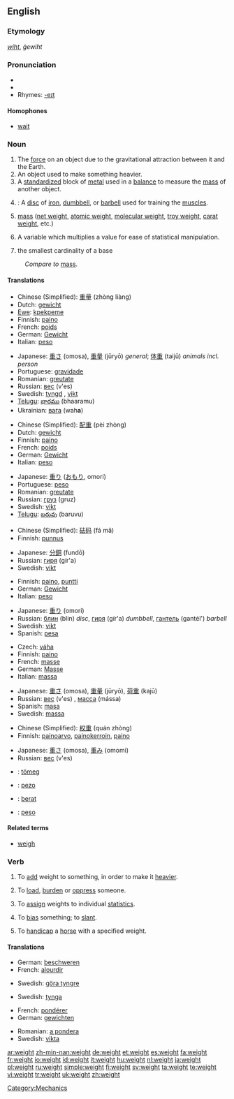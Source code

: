 {{wikipedia|dab=weight (disambiguation)|weight}}
==English==

===Etymology===
{{OE.}} ''[[wiht]]'', ''ġewiht''

===Pronunciation===
* {{IPA|/weɪt/}}
* {{audio|en-us-weight.ogg|Audio (US)}}
* Rhymes: [[Rhymes:English:-eɪt|-eɪt]]

====Homophones====
*[[wait]]

===Noun===
{{wikipedia|weight}}
{{en-noun}}

# The [[force]] on an object due to the gravitational attraction between it and the Earth.
# An object used to make something heavier.
# A [[standardized]] block of [[metal]] used in a [[balance]] to measure the [[mass]] of another object.
# {{weightlifting}}: A [[disc]] of [[iron]], [[dumbbell]], or [[barbell]] used for training the [[muscle]]s.
# {{physics}} [[mass]] ([[net weight]], [[atomic weight]], [[molecular weight]], [[troy weight]], [[carat weight]], etc.)
# {{statistics}} A variable which multiplies a value for ease of statistical manipulation.
# {{topology}} the smallest cardinality of a base

:''Compare to'' [[mass]].

====Translations====
{{trans-top|force due to gravity}}
*Chinese (Simplified): [[重量]] (zhòng liàng)
*Dutch: [[gewicht]]
*[[Ewe]]: [[kpekpeme]] {{n}}
*Finnish: [[paino]]
*French: [[poids]]
*German: [[Gewicht]] {{n}}
*Italian: [[peso]] {{m}}
{{trans-mid}}
*Japanese: [[重さ]] (omosa), [[重量]] (jūryō) ''general''; [[体重]] (taijū) ''animals incl. person''
*Portuguese: [[gravidade]]
*Romanian: [[greutate]] {{f}}
*Russian: [[вес]] (v'es) {{m}}
*Swedish: [[tyngd]] {{c}}, [[vikt]] {{c}}
*[[Telugu]]: [[భారము]] (bhaaramu)
*Ukrainian: [[вага]] (wah'''a''') {{f}}
{{trans-bottom}}

{{trans-top|object to make something heavier}}
*Chinese (Simplified): [[配重]] (pèi zhòng)
*Dutch: [[gewicht]]
*Finnish: [[paino]]
*French: [[poids]]
*German: [[Gewicht]] {{n}}
*Italian: [[peso]] {{m}}
{{trans-mid}}
*Japanese: [[重り]] ([[おもり]], omori)
*Portuguese: [[peso]]
*Romanian: [[greutate]] {{f}}
*Russian: [[груз]] (gruz) {{m}}
*Swedish: [[vikt]] {{c}}
*[[Telugu]]: [[బరువు]] (baruvu)
{{trans-bottom}}

{{trans-top|measuring weights}}
*Chinese (Simplified): [[砝码]] (fá mǎ)
*Finnish: [[punnus]]
{{trans-mid}}
*Japanese: [[分銅]] (fundō)
*Russian: [[гиря]] (gír'a) {{f}}
*Swedish: [[vikt]] {{c}}
{{trans-bottom}}

{{trans-top|sport device}}
*Finnish: [[paino]], [[puntti]]
*German: [[Gewicht]] {{n}}
*Italian: [[peso]] {{m}}
{{trans-mid}}
*Japanese: [[重り]] (omori)
*Russian: [[блин]] (blin) {{m}} ''disc'', [[гиря]] (gír'a) {{f}} ''dumbbell'', [[гантель]] (gantél') {{f}} ''barbell''
*Swedish: [[vikt]] {{c}}
*Spanish: [[pesa]] {{f}}
{{trans-bottom}}

{{trans-top|physics: mass}}
*Czech: [[váha]] {{f}}
*Finnish: [[paino]]
*French: [[masse]]
*German: [[Masse]] {{f}}
*Italian: [[massa]] {{f}}
{{trans-mid}}
*Japanese: [[重さ]] (omosa), [[重量]] (jūryō), [[荷重]] (kajū)
*Russian: [[вес]] (v'es) {{m}}, [[масса]] (mássa) {{f}}
*Spanish: [[masa]] {{f}}
*Swedish: [[massa]] {{c}}
{{trans-bottom}}

{{trans-top|statistics: statistical value}}
*Chinese (Simplified): [[权重]] (quán zhòng)
*Finnish: [[painoarvo]], [[painokerroin]], [[paino]]
{{trans-mid}}
*Japanese: [[重さ]] (omosa), [[重み]] (omomi)
*Russian: [[вес]] (v'es) {{m}}
{{trans-bottom}}

{{checktrans-top}}
<!--Remove this section once all of the translations below have been moved into the tables above.-->
*{{ttbc|Hungarian}}: [[tömeg]]
*{{ttbc|Ido}} : [[pezo]]
*{{ttbc|Indonesian}}: [[berat]]
*{{ttbc|Spanish}}: [[peso]] {{m}}
{{trans-bottom}}

====Related terms====
*[[weigh]]

===Verb===
{{en-verb}}

# {{transitive}} To [[add]] weight to something, in order to make it [[heavier]].
# {{transitive}} To [[load]], [[burden]] or [[oppress]] someone.
# {{context|transitive|mathematics}} To [[assign]] weights to individual [[statistic]]s.
# {{transitive}} To [[bias]] something; to [[slant]].
# {{context|transitive|horse racing}} To [[handicap]] a [[horse]] with a specified weight.

====Translations====
{{trans-top|add weight}}
*German: [[beschweren]]
*French: [[alourdir]]
{{trans-mid}}
*Swedish: [[göra tyngre]]
{{trans-bottom}}

{{trans-top|oppress}}
{{trans-mid}}
*Swedish: [[tynga]]
{{trans-bottom}}

{{trans-top|in mathematics}}
*French: [[pondérer]]
*German: [[gewichten]]
{{trans-mid}}
*Romanian: [[a pondera]]
*Swedish: [[vikta]]
{{trans-bottom}}

{{trans-top|to bias, to slant}}
{{trans-mid}}
{{trans-bottom}}

{{trans-top|to handicap a horse}}
{{trans-mid}}
{{trans-bottom}}

[[Category:Mechanics]]

[[ar:weight]]
[[zh-min-nan:weight]]
[[de:weight]]
[[et:weight]]
[[es:weight]]
[[fa:weight]]
[[fr:weight]]
[[io:weight]]
[[id:weight]]
[[it:weight]]
[[hu:weight]]
[[nl:weight]]
[[ja:weight]]
[[pl:weight]]
[[ru:weight]]
[[simple:weight]]
[[fi:weight]]
[[sv:weight]]
[[ta:weight]]
[[te:weight]]
[[vi:weight]]
[[tr:weight]]
[[uk:weight]]
[[zh:weight]]